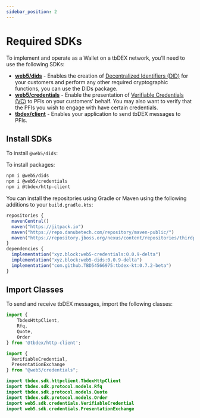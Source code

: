 ```yaml
---
sidebar_position: 2
---
```



# Required SDKs

To implement and operate as a Wallet on a tbDEX network, you’ll need to use the following SDKs:


* [**web5/dids**](https://www.npmjs.com/package/@web5/dids) - Enables the creation of [Decentralized Identifiers (DID)](/docs/web5/learn/decentralized-identifiers) for your customers and perform any other required cryptographic functions, you can use the DIDs package.
* [**web5/credentials**](https://www.npmjs.com/package/@web5/credentials) - Enable the presentation of [Verifiable Credentials (VC)](/docs/web5/learn/verifiable-credentials) to PFIs on your customers' behalf. You may also want to verify that the PFIs you wish to engage with have certain credentials.
* [**tbdex/client**](https://www.npmjs.com/package/@tbdex/http-client) - Enables your application to send tbDEX messages to PFIs.

## Install SDKs
To install `@web5/dids`:

<Tabs groupId="language">
  <TabItem groupId="language" value="JavaScript" label="JavaScript" default>
  
  To install packages:

  ```bash
  npm i @web5/dids
  npm i @web5/credentials
  npm i @tbdex/http-client
  ```

  </TabItem>
  <TabItem groupId="language" value="Kotlin" label="Kotlin">

  You can install the repositories using Gradle or Maven using the following additions to your <code>build.gradle.kts</code>:

  ```js
  repositories {
    mavenCentral()
    maven("https://jitpack.io")
    maven("https://repo.danubetech.com/repository/maven-public/")
    maven("https://repository.jboss.org/nexus/content/repositories/thirdparty-releases/")
  }
  dependencies {
    implementation("xyz.block:web5-credentials:0.0.9-delta")
    implementation("xyz.block:web5-dids:0.0.9-delta")
    implementation("com.github.TBD54566975:tbdex-kt:0.7.2-beta")
  }
  ```
  
  </TabItem>
</Tabs>

## Import Classes

To send and receive tbDEX messages, import the following classes:

<Tabs groupId="language">
  <TabItem groupId="language" value="JavaScript" label="JavaScript" default>

  ```js
  import { 
      TbdexHttpClient,
      Rfq,
      Quote,
      Order
  } from '@tbdex/http-client';

  import {
    VerifiableCredential, 
    PresentationExchange
  } from "@web5/credentials";
  ```

  </TabItem>
  <TabItem groupId="language" value="Kotlin" label="Kotlin" default>

  ```kt
  import tbdex.sdk.httpclient.TbdexHttpClient
  import tbdex.sdk.protocol.models.Rfq
  import tbdex.sdk.protocol.models.Quote
  import tbdex.sdk.protocol.models.Order
  import web5.sdk.credentials.VerifiableCredential
  import web5.sdk.credentials.PresentationExchange
  ```

  </TabItem>
</Tabs>